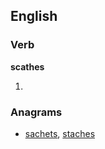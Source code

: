 ==English==

===Verb===
'''scathes'''

# {{third-person singular of|[[scathe]]}}

===Anagrams===
* [[sachets#English|sachets]], [[staches#English|staches]]